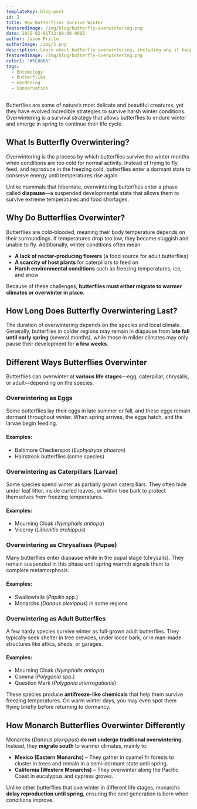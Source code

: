 ```yaml
---
templateKey: blog-post
id: 2
title: How Butterflies Survive Winter
featuredImage: /img/blog/butterfly-overwintering.png
date: 2025-02-01T12:00:00.000Z
author: Jason Prillo
authorImage: /img/3.png
description: Learn about butterfly overwintering, including why it happens, how long it lasts, and how different species survive the winter months.
featuredimage: /img/blog/butterfly-overwintering.png
color1: "#5C8865"
tags:
  - Entomology
  - Butterflies
  - Gardening
  - Conservation
---
```


Butterflies are some of nature’s most delicate and beautiful creatures, yet they have evolved incredible strategies to survive harsh winter conditions. Overwintering is a survival strategy that allows butterflies to endure winter and emerge in spring to continue their life cycle.

## What Is Butterfly Overwintering?

Overwintering is the process by which butterflies survive the winter months when conditions are too cold for normal activity. Instead of trying to fly, feed, and reproduce in the freezing cold, butterflies enter a dormant state to conserve energy until temperatures rise again.

Unlike mammals that hibernate, overwintering butterflies enter a phase called **diapause**—a suspended developmental state that allows them to survive extreme temperatures and food shortages.

## Why Do Butterflies Overwinter?

Butterflies are cold-blooded, meaning their body temperature depends on their surroundings. If temperatures drop too low, they become sluggish and unable to fly. Additionally, winter conditions often mean:

- **A lack of nectar-producing flowers** (a food source for adult butterflies)
- **A scarcity of host plants** for caterpillars to feed on
- **Harsh environmental conditions** such as freezing temperatures, ice, and snow

Because of these challenges, **butterflies must either migrate to warmer climates or overwinter in place.**

## How Long Does Butterfly Overwintering Last?

The duration of overwintering depends on the species and local climate. Generally, butterflies in colder regions may remain in diapause from **late fall until early spring** (several months), while those in milder climates may only pause their development for **a few weeks**.

## Different Ways Butterflies Overwinter

Butterflies can overwinter at **various life stages**—egg, caterpillar, chrysalis, or adult—depending on the species.

### Overwintering as Eggs
Some butterflies lay their eggs in late summer or fall, and these eggs remain dormant throughout winter. When spring arrives, the eggs hatch, and the larvae begin feeding.

#### Examples:
- Baltimore Checkerspot (*Euphydryas phaeton*)
- Hairstreak butterflies (some species)

### Overwintering as Caterpillars (Larvae)
Some species spend winter as partially grown caterpillars. They often hide under leaf litter, inside curled leaves, or within tree bark to protect themselves from freezing temperatures.

#### Examples:
- Mourning Cloak (*Nymphalis antiopa*)
- Viceroy (*Limenitis archippus*)

### Overwintering as Chrysalises (Pupae)
Many butterflies enter diapause while in the pupal stage (chrysalis). They remain suspended in this phase until spring warmth signals them to complete metamorphosis.

#### Examples:
- Swallowtails (*Papilio* spp.)
- Monarchs (*Danaus plexippus*) in some regions

### Overwintering as Adult Butterflies
A few hardy species survive winter as full-grown adult butterflies. They typically seek shelter in tree crevices, under loose bark, or in man-made structures like attics, sheds, or garages.

#### Examples:
- Mourning Cloak (*Nymphalis antiopa*)
- Comma (*Polygonia* spp.)
- Question Mark (*Polygonia interrogationis*)

These species produce **antifreeze-like chemicals** that help them survive freezing temperatures. On warm winter days, you may even spot them flying briefly before returning to dormancy.

## How Monarch Butterflies Overwinter Differently

Monarchs (*Danaus plexippus*) **do not undergo traditional overwintering.** Instead, they **migrate south** to warmer climates, mainly to:

- **Mexico (Eastern Monarchs)** – They gather in oyamel fir forests to cluster in trees and remain in a semi-dormant state until spring.
- **California (Western Monarchs)** – They overwinter along the Pacific Coast in eucalyptus and cypress groves.

Unlike other butterflies that overwinter in different life stages, monarchs **delay reproduction until spring**, ensuring the next generation is born when conditions improve.

